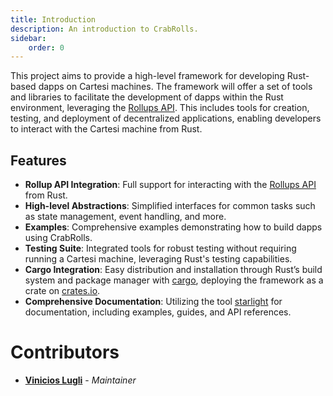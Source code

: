 ```yaml
---
title: Introduction
description: An introduction to CrabRolls.
sidebar:
    order: 0
---
```


This project aims to provide a high-level framework for developing Rust-based dapps on Cartesi machines. The framework will offer a set of tools and libraries to facilitate the development of dapps within the Rust environment, leveraging the [Rollups API](https://docs.cartesi.io/cartesi-rollups/api/). This includes tools for creation, testing, and deployment of decentralized applications, enabling developers to interact with the Cartesi machine from Rust.

## Features

-   **Rollup API Integration**: Full support for interacting with the [Rollups API](https://docs.cartesi.io/cartesi-rollups/api/) from Rust.
-   **High-level Abstractions**: Simplified interfaces for common tasks such as state management, event handling, and more.
-   **Examples**: Comprehensive examples demonstrating how to build dapps using CrabRolls.
-   **Testing Suite**: Integrated tools for robust testing without requiring running a Cartesi machine, leveraging Rust's testing capabilities.
-   **Cargo Integration**: Easy distribution and installation through Rust’s build system and package manager with [cargo](https://doc.rust-lang.org/cargo/), deploying the framework as a crate on [crates.io](https://crates.io/).
-   **Comprehensive Documentation**: Utilizing the tool [starlight](https://starlight.astro.build/) for documentation, including examples, guides, and API references.

# Contributors

-   [**Vinicios Lugli**](https://github.com/ViniciosLugli) - _Maintainer_
